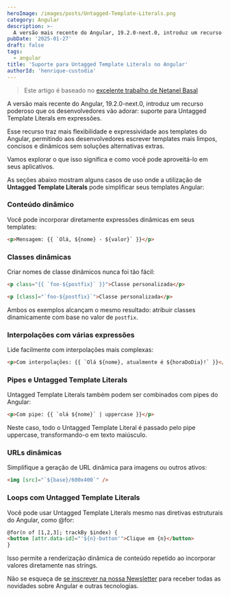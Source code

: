 ```yaml
---
heroImage: /images/posts/Untagged-Template-Literals.png
category: Angular
description: >-
  A versão mais recente do Angular, 19.2.0-next.0, introduz um recurso poderoso que os desenvolvedores vão adorar: suporte para Untagged Template Literals em expressões.
pubDate: '2025-01-27'
draft: false
tags:
  - angular
title: 'Suporte para Untagged Template Literals no Angular'
authorId: 'henrique-custodia'
---
```



> Este artigo é baseado no [excelente trabalho de Netanel Basal](https://medium.com/netanelbasal/enhancing-angular-templates-with-untagged-template-literals-0baa5b4f8371)

A versão mais recente do Angular, 19.2.0-next.0, introduz um recurso poderoso que os desenvolvedores vão adorar: suporte para Untagged Template Literals em expressões.

Esse recurso traz mais flexibilidade e expressividade aos templates do Angular, permitindo aos desenvolvedores escrever templates mais limpos, concisos e dinâmicos sem soluções alternativas extras.

Vamos explorar o que isso significa e como você pode aproveitá-lo em seus aplicativos.

As seções abaixo mostram alguns casos de uso onde a utilização de **Untagged Template Literals** pode simplificar seus templates Angular:

### Conteúdo dinâmico

Você pode incorporar diretamente expressões dinâmicas em seus templates:

```html
<p>Mensagem: {{ `Olá, ${nome} - ${valor}` }}</p>
```

### Classes dinâmicas

Criar nomes de classe dinâmicos nunca foi tão fácil:

```html
<p class="{{ `foo-${postfix}` }}">Classe personalizada</p>
```

```html
<p [class]="`foo-${postfix}`">Classe personalizada</p>
```

Ambos os exemplos alcançam o mesmo resultado: atribuir classes dinamicamente com base no valor de `postfix`.

### Interpolações com várias expressões

Lide facilmente com interpolações mais complexas:

```html
<p>Com interpolações: {{ `Olá ${nome}, atualmente é ${horaDoDia}!` }}</p>
```

<Ads />

### Pipes e Untagged Template Literals

Untagged Template Literals também podem ser combinados com pipes do Angular:

```html
<p>Com pipe: {{ `olá ${nome}` | uppercase }}</p>
```

Neste caso, todo o Untagged Template Literal é passado pelo pipe uppercase, transformando-o em texto maiúsculo.

### URLs dinâmicas

Simplifique a geração de URL dinâmica para imagens ou outros ativos:

```html
<img [src]="`${base}/600x400`" />
```

### Loops com Untagged Template Literals

Você pode usar Untagged Template Literals mesmo nas diretivas estruturais do Angular, como @for:

```html
@for(n of [1,2,3]; trackBy $index) {
<button [attr.data-id]="'${n}-button'">Clique em {n}</button>
}
```

Isso permite a renderização dinâmica de conteúdo repetido ao incorporar valores diretamente nas strings.

Não se esqueça de <a href='javascript:void(0);' scroll-to="newsletter-form">se inscrever na nossa Newsletter</a> para receber todas as novidades sobre Angular e outras tecnologias.
